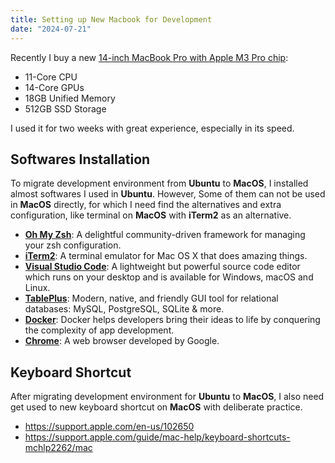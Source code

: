 ```yaml
---
title: Setting up New Macbook for Development
date: "2024-07-21"
---
```


Recently I buy a new [14-inch MacBook Pro with Apple M3 Pro chip](https://www.apple.com/shop/buy-mac/macbook-pro/14-inch-m3-pro):

- 11-Core CPU
- 14-Core GPUs
- 18GB Unified Memory
- 512GB SSD Storage

I used it for two weeks with great experience, especially in its speed.

## Softwares Installation

To migrate development environment from **Ubuntu** to **MacOS**, I installed almost softwares I used in **Ubuntu**. However,
Some of them can not be used in **MacOS** directly, for which I need find the alternatives and extra configuration, like terminal on **MacOS** with **iTerm2** as an alternative. 

- [**Oh My Zsh**](https://ohmyz.sh/): A delightful community-driven framework for managing your zsh configuration.
- [**iTerm2**](https://iterm2.com/): A terminal emulator for Mac OS X that does amazing things.
- [**Visual Studio Code**](https://code.visualstudio.com/): A lightweight but powerful source code editor which runs on your desktop and is available for Windows, macOS and Linux.
- [**TablePlus**](https://tableplus.com/): Modern, native, and friendly GUI tool for relational databases: MySQL, PostgreSQL, SQLite & more.
- [**Docker**](https://www.docker.com/): Docker helps developers bring their ideas to life by conquering the complexity of app development.
- [**Chrome**](https://www.google.com/chrome/browser-tools/): A web browser developed by Google.

## Keyboard Shortcut

After migrating development environment for **Ubuntu** to **MacOS**, I also need get used to new keyboard shortcut on **MacOS** with deliberate practice.

- https://support.apple.com/en-us/102650
- https://support.apple.com/guide/mac-help/keyboard-shortcuts-mchlp2262/mac
